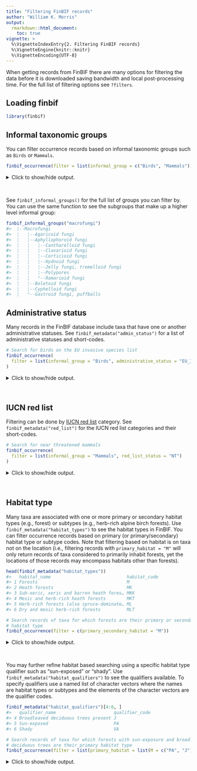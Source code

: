 ```yaml
---
title: "Filtering FinBIF records"
author: "William K. Morris"
output: 
  rmarkdown::html_document:
    toc: true
vignette: >
  %\VignetteIndexEntry{2. Filtering FinBIF records}
  %\VignetteEngine{knitr::knitr}
  %\VignetteEncoding{UTF-8}
---
```



When getting records from FinBIF there are many options for filtering the data
before it is downloaded saving bandwidth and local post-processing time. For the
full list of filtering options see `?filters`.

## Loading finbif

```r
library(finbif)
```

## Informal taxonomic groups
You can filter occurrence records based on informal taxonomic groups such as
`Birds` or `Mammals`.

```r
finbif_occurrence(filter = list(informal_group = c("Birds", "Mammals")))
```
<details closed>
<summary> Click to show/hide output. </summary>

```r

Records downloaded: 10
Records available: 17895168
A data.frame [10 x 30]
        scientific_name abundance lat_wgs84 lon_wgs84           date_time
1    Bucephala clangula         6  61.03523  26.13556 2020-01-07 22:00:00
2         Cygnus cygnus        30  61.03529  26.13553 2020-01-07 22:00:00
3  Apodemus flavicollis         1  60.43997  22.37462 2020-01-07 22:00:00
4        Sitta europaea         1  61.04351  26.17732 2020-01-07 22:00:00
5         Spinus spinus         2  60.88937  26.44874 2020-01-06 22:00:00
6         Cygnus cygnus        26  60.93560  26.37433 2020-01-06 22:00:00
7      Mergus merganser        70  60.96558  26.42339 2020-01-06 22:00:00
8       Melanitta nigra         1  60.96561  26.42340 2020-01-06 22:00:00
9  Fringilla montifrin…        46  60.94323  26.43148 2020-01-06 22:00:00
10         Surnia ulula         1  60.99228  26.43129 2020-01-06 22:00:00
...with 0 more records and 25 more variables:
taxon_rank, country, province, municipality, date_start, date_end,
hour_start, hour_end, minute_start, minute_end, record_id,
individual_id, event_id, collection_id, any_issues, record_issue,
record_reliable, taxon_reliability, document_issue,
collection_reliability, coordinates_uncertainty, event_issue,
location_issue, time_issue, duration

```

</details>
<br>

See `finbif_informal_groups()` for the full list of groups you can filter by. 
You can use the same function to see the subgroups that make up a higher
level informal group:

```r
finbif_informal_groups("macrofungi")
#>  ¦--Macrofungi                                                
#>  ¦   ¦--Agaricoid fungi                                       
#>  ¦   ¦--Aphyllophoroid fungi                                  
#>  ¦   ¦   ¦--Cantharelloid fungi                               
#>  ¦   ¦   ¦--Clavarioid fungi                                  
#>  ¦   ¦   ¦--Corticioid fungi                                  
#>  ¦   ¦   ¦--Hydnoid fungi                                     
#>  ¦   ¦   ¦--Jelly fungi, tremelloid fungi                     
#>  ¦   ¦   ¦--Polypores                                         
#>  ¦   ¦   °--Ramarioid fungi                                   
#>  ¦   ¦--Boletoid fungi                                        
#>  ¦   ¦--Cyphelloid fungi                                      
#>  ¦   °--Gastroid fungi, puffballs
```

## Administrative status
Many records in the FinBIF database include taxa that have one or another
administrative statuses. See `finbif_metadata("admin_status")` for a list of
administrative statuses and short-codes.

```r
# Search for birds on the EU invasive species list
finbif_occurrence(
  filter = list(informal_group = "Birds", administrative_status = "EU_INVSV")
)
```
<details closed>
<summary> Click to show/hide output. </summary>

```r

Records downloaded: 10
Records available: 437
A data.frame [10 x 30]
        scientific_name abundance lat_wgs84 lon_wgs84           date_time
1  Alopochen aegyptiaca         3  52.16081  4.485534 2019-10-22 22:00:00
2  Alopochen aegyptiaca         4  53.36759  6.191796 2018-10-26 08:15:00
3  Alopochen aegyptiaca         6  53.37574  6.207861 2018-10-23 05:30:00
4  Alopochen aegyptiaca        30  52.33990  5.069133 2018-10-22 07:45:00
5  Alopochen aegyptiaca        36  51.74641  4.535283 2018-10-21 10:00:00
6  Alopochen aegyptiaca         3  51.74641  4.535283 2018-10-21 10:00:00
7  Alopochen aegyptiaca         2  51.90871  4.532580 2018-10-20 09:10:00
8  Alopochen aegyptiaca         2  53.19242  5.437417 2017-10-24 08:06:00
9  Alopochen aegyptiaca        20  53.32081  6.192341 2017-10-23 09:15:00
10 Alopochen aegyptiaca         5  53.32081  6.192341 2017-10-23 09:15:00
...with 0 more records and 25 more variables:
taxon_rank, country, province, municipality, date_start, date_end,
hour_start, hour_end, minute_start, minute_end, record_id,
individual_id, event_id, collection_id, any_issues, record_issue,
record_reliable, taxon_reliability, document_issue,
collection_reliability, coordinates_uncertainty, event_issue,
location_issue, time_issue, duration

```

</details>
<br>

## IUCN red list
Filtering can be done by [IUCN red list](https://punainenkirja.laji.fi/) 
category. See `finbif_metadata("red_list")` for the IUCN red list categories and
their short-codes.

```r
# Search for near threatened mammals
finbif_occurrence(
  filter = list(informal_group = "Mammals", red_list_status = "NT")
)
```
<details closed>
<summary> Click to show/hide output. </summary>

```r

Records downloaded: 10
Records available: 1645
A data.frame [10 x 30]
        scientific_name abundance lat_wgs84 lon_wgs84           date_time
1  Rangifer tarandus f…         4  64.42648  29.11431 2019-10-19 21:00:00
2  Rangifer tarandus f…         1  64.09919  29.40356 2019-09-22 21:00:00
3  Rangifer tarandus f…         1  63.79309  29.51080 2019-09-12 21:00:00
4  Rangifer tarandus f…         1  63.93649  29.59252 2019-07-25 21:00:00
5  Rangifer tarandus f…         2  63.27123  25.35634 2019-06-27 21:00:00
6  Rangifer tarandus f…         1  63.26554  25.36645 2019-06-27 21:00:00
7  Rangifer tarandus f…         4  63.03293  24.32905 2019-06-12 21:00:00
8  Rangifer tarandus f…         1  64.32293  26.69975 2019-05-26 21:00:00
9  Rangifer tarandus f…         1  63.54897  24.54795 2019-05-17 21:00:00
10 Rangifer tarandus f…         7  64.43140  29.11998 2019-04-27 21:00:00
...with 0 more records and 25 more variables:
taxon_rank, country, province, municipality, date_start, date_end,
hour_start, hour_end, minute_start, minute_end, record_id,
individual_id, event_id, collection_id, any_issues, record_issue,
record_reliable, taxon_reliability, document_issue,
collection_reliability, coordinates_uncertainty, event_issue,
location_issue, time_issue, duration

```

</details>
<br>

## Habitat type
Many taxa are associated with one or more primary or secondary habitat types
(e.g., forest) or subtypes (e.g., herb-rich alpine birch forests). Use
`finbif_metadata("habitat_types")` to see the habitat types in FinBIF. You can
filter occurrence records based on primary (or primary/secondary) habitat type
or subtype codes. Note that filtering based on habitat is on taxa not on the
location (i.e., filtering records with `primary_habitat = "M"` will only return
records of taxa considered to primarily inhabit forests, yet the locations of
those records may encompass habitats other than forests).

```r
head(finbif_metadata("habitat_types"))
#>   habitat_name                             habitat_code
#> 1 Forests                                  M           
#> 2 Heath forests                            MK          
#> 3 Sub-xeric, xeric and barren heath fores… MKK         
#> 4 Mesic and herb-rich heath forests        MKT         
#> 5 Herb-rich forests (also spruce-dominate… ML          
#> 6 Dry and mesic herb-rich forests          MLT
```

```r
# Search records of taxa for which forests are their primary or secondary
# habitat type
finbif_occurrence(filter = c(primary_secondary_habitat = "M"))
```
<details closed>
<summary> Click to show/hide output. </summary>

```r

Records downloaded: 10
Records available: 19443255
A data.frame [10 x 30]
        scientific_name abundance lat_wgs84 lon_wgs84           date_time
1  Apodemus flavicollis         1  60.43997  22.37462 2020-01-07 22:00:00
2        Sitta europaea         1  61.04351  26.17732 2020-01-07 22:00:00
3  Acanthosoma haemorr…         1  60.80671  26.74877 2020-01-07 22:00:00
4   Anthocoris confusus         1  60.80671  26.74877 2020-01-07 22:00:00
5  Scolopostethus thom…         1  60.80671  26.74877 2020-01-07 22:00:00
6      Antrodia sinuosa         1  63.15110  21.66860 2020-01-06 22:00:00
7  Phyllotopsis nidula…         1  63.15150  21.67020 2020-01-06 22:00:00
8  Trichaptum abietinum         1  63.15260  21.67000 2020-01-06 22:00:00
9  Trichaptum fuscovio…         1  63.15150  21.67020 2020-01-06 22:00:00
10       Panellus mitis         1  63.15260  21.67000 2020-01-06 22:00:00
...with 0 more records and 25 more variables:
taxon_rank, country, province, municipality, date_start, date_end,
hour_start, hour_end, minute_start, minute_end, record_id,
individual_id, event_id, collection_id, any_issues, record_issue,
record_reliable, taxon_reliability, document_issue,
collection_reliability, coordinates_uncertainty, event_issue,
location_issue, time_issue, duration

```

</details>
<br>

You may further refine habitat based searching using a specific habitat type
qualifier such as "sun-exposed" or "shady". Use
`finbif_metadata("habitat_qualifiers")` to see the qualifiers available. To 
specify qualifiers use a named list of character vectors where the names are
habitat types or subtypes and the elements of the character vectors are the
qualifier codes.

```r
finbif_metadata("habitat_qualifiers")[4:6, ]
#>   qualifier_name                      qualifier_code
#> 4 Broadleaved deciduous trees present J             
#> 5 Sun-exposed                         PA            
#> 6 Shady                               VA
```

```r
# Search records of taxa for which forests with sun-exposure and broadleaved
# deciduous trees are their primary habitat type
finbif_occurrence(filter = list(primary_habitat = list(M = c("PA", "J"))))
```
<details closed>
<summary> Click to show/hide output. </summary>

```r

Records downloaded: 10
Records available: 105
A data.frame [10 x 30]
    scientific_name abundance lat_wgs84 lon_wgs84           date_time
1  Pammene fasciana         1  60.00217  23.43591 2019-06-21 21:00:00
2  Pammene fasciana         1  60.50396  27.72823 2019-05-29 21:00:00
3  Pammene fasciana         3  60.00217  23.43591 2019-05-07 21:00:00
4  Pammene fasciana         1  59.96020  20.99521 2017-09-19 21:00:00
5  Pammene fasciana         2  60.35244  19.83238 2017-08-02 21:00:00
6  Pammene fasciana         1  60.35244  19.83238 2017-08-02 21:00:00
7  Pammene fasciana         1  60.35244  19.83238 2017-08-01 21:00:00
8  Pammene fasciana         1  60.21166  24.90204 2017-07-30 21:00:00
9  Pammene fasciana         1  60.35244  19.83238 2017-07-30 21:00:00
10 Pammene fasciana         1  60.35244  19.83238 2017-07-29 21:00:00
...with 0 more records and 25 more variables:
taxon_rank, country, province, municipality, date_start, date_end,
hour_start, hour_end, minute_start, minute_end, record_id,
individual_id, event_id, collection_id, any_issues, record_issue,
record_reliable, taxon_reliability, document_issue,
collection_reliability, coordinates_uncertainty, event_issue,
location_issue, time_issue, duration

```

</details>
<br>

